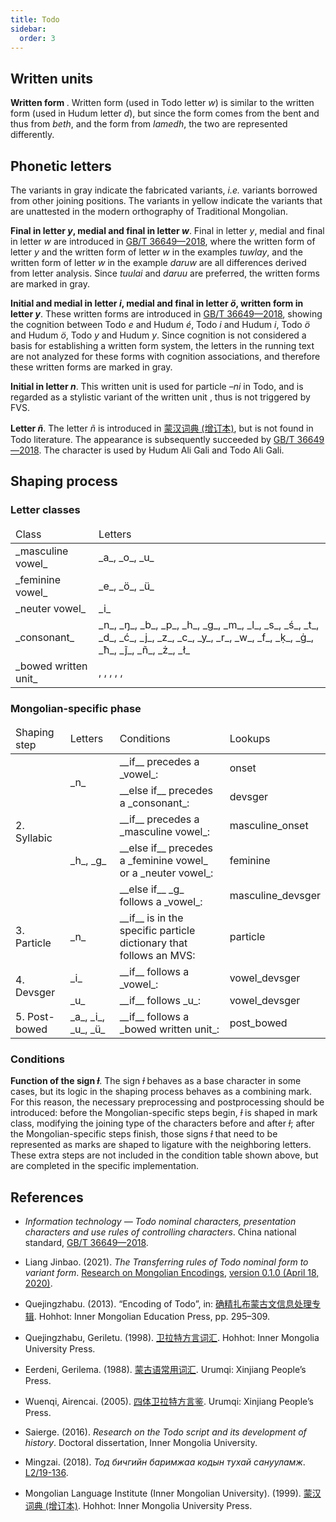 ```yaml
---
title: Todo
sidebar:
  order: 3
---
```




## Written units

<WrittenUnitTable locale={locale} />

**Written form <Mong written="W̥" />**. Written form <Mong written="W̥" /> (used in Todo letter _w_) is similar to the written form <Mong written="D" /> (used in Hudum letter _d_), but since the form <Mong written="W̥" /> comes from the bent <Mong written="W" /> and thus from _beth_, and the form <Mong written="D" /> from _lamedh_, the two are represented differently.

## Phonetic letters

The variants in gray indicate the fabricated variants, _i.e._ variants borrowed from other joining positions. The variants in yellow indicate the variants that are unattested in the modern orthography of Traditional Mongolian.

<LetterTable locale={locale} />

**Final <Mong written="I3" /> in letter _y_, medial <Mong written="O" /> and final <Mong written="U" /> in letter _w_**. Final <Mong written="I3" /> in letter _y_, medial <Mong written="O" /> and final <Mong written="U" /> in letter _w_ are introduced in [GB/T 36649—2018](https://openstd.samr.gov.cn/bzgk/gb/newGbInfo?hcno=289D5B6AB1E6B17173C5F5842D9B0C8D), where the written form <Mong written="I3" /> of letter _y_ and the written form <Mong written="O" /> of letter _w_ in the examples _tuwlay_, and the written form <Mong written="U" /> of letter _w_ in the example _daruw_ are all differences derived from letter analysis. Since _tuulai_ and _daruu_ are preferred, the written forms are marked in gray.

**Initial <Mong written="AI" /> and medial <Mong written="I" /> in letter _i_, medial <Mong written="O" /> and final <Mong written="O" /> in letter _ö_, written form <Mong written="Y" /> in letter _y_**. These written forms are introduced in [GB/T 36649—2018](https://openstd.samr.gov.cn/bzgk/gb/newGbInfo?hcno=289D5B6AB1E6B17173C5F5842D9B0C8D), showing the cognition between Todo _e_ and Hudum _é_, Todo _i_ and Hudum _i_, Todo _ö_ and Hudum _ö_, Todo _y_ and Hudum _y_. Since cognition is not considered a basis for establishing a written form system, the letters in the running text are not analyzed for these forms with cognition associations, and therefore these written forms are marked in gray.

**Initial <Mong written="N2" /> in letter _n_**. This written unit is used for particle _–ni_ in Todo, and is regarded as a stylistic variant of the written unit <Mong written="N" />, thus is not triggered by FVS.

**Letter _ñ_**. The letter _ñ_ is introduced in [蒙汉词典 (增订本)](https://search.worldcat.org/zh-cn/title/867334994), but is not found in Todo literature. The appearance is subsequently succeeded by [GB/T 36649—2018](https://openstd.samr.gov.cn/bzgk/gb/newGbInfo?hcno=289D5B6AB1E6B17173C5F5842D9B0C8D). The character is used by Hudum Ali Gali and Todo Ali Gali.

## Shaping process

### Letter classes

<table>
  <thead>
    <tr>
      <td>Class</td>
      <td>Letters</td>
    </tr>
  </thead>
  <tbody>
    <tr>
      <td> _masculine vowel_ </td>
      <td> _a_, _o_, _u_ </td>
    </tr>
    <tr>
      <td> _feminine vowel_ </td>
      <td> _e_, _ö_, _ü_ </td>
    </tr>
    <tr>
      <td> _neuter vowel_ </td>
      <td> _i_ </td>
    </tr>
    <tr>
      <td> _consonant_ </td>
      <td> _n_, _ŋ_, _b_, _p_, _h_, _g_, _m_, _l_, _s_, _ś_, _t_, _d_, _ć_, _j_, _z_, _c_, _y_, _r_, _w_, _f_, _ḳ_, _ġ_, _ħ_, _ȷ̃_, _ñ_, _ż_, _ł_ </td>
    </tr>
    <tr>
      <td> _bowed written unit_ </td>
      <td>
        <Mong written="B" />, <Mong written="P̂" />, <Mong written="G" />, <Mong written="K" />, <Mong written="Ĝ" />, <Mong written="K̂" />
      </td>
    </tr>
  </tbody>
</table>

### Mongolian-specific phase

<table>
  <thead>
    <tr>
      <td>Shaping step</td>
      <td>Letters</td>
      <td>Conditions</td>
      <td>Lookups</td>
    </tr>
  </thead>
  <tbody>
    <tr>
      <td rowspan="5">2. Syllabic</td>
      <td rowspan="2">_n_</td>
      <td>__if__ precedes a _vowel_:</td>
      <td>onset</td>
    </tr>
    <tr>
      <td>__else if__ precedes a _consonant_:</td>
      <td>devsger</td>
    </tr>
    <tr>
      <td rowspan="3">_h_, _g_</td>
      <td>__if__ precedes a _masculine vowel_:</td>
      <td>masculine_onset</td>
    </tr>
    <tr>
      <td>__else if__ precedes a _feminine vowel_ or a _neuter vowel_:</td>
      <td>feminine</td>
    </tr>
    <tr>
      <td>__else if__ _g_ follows a _vowel_:</td>
      <td>masculine_devsger</td>
    </tr>
    <tr>
      <td>3. Particle</td>
      <td>_n_</td>
      <td>__if__ is in the specific particle dictionary that follows an MVS:</td>
      <td>particle</td>
    </tr>
    <tr>
      <td rowspan="2">4. Devsger</td>
      <td>_i_</td>
      <td>__if__ follows a _vowel_:</td>
      <td>vowel_devsger</td>
    </tr>
    <tr>
      <td>_u_</td>
      <td>__if__ follows _u_:</td>
      <td>vowel_devsger</td>
    </tr>
    <tr>
      <td>5. Post-bowed</td>
      <td>_a_, _i_, _u_, _ü_</td>
      <td>__if__ follows a _bowed written unit_:</td>
      <td>post_bowed</td>
    </tr>
  </tbody>
</table>

### Conditions

<ConditionTable locale={locale} />

**Function of the sign _ƚ_**. The sign _ƚ_ behaves as a base character in some cases, but its logic in the shaping process behaves as a combining mark. For this reason, the necessary preprocessing and postprocessing should be introduced: before the Mongolian-specific steps begin, _ƚ_ is shaped in mark class, modifying the joining type of the characters before and after _ƚ_; after the Mongolian-specific steps finish, those signs _ƚ_ that need to be represented as marks are shaped to ligature with the neighboring letters. These extra steps are not included in the condition table shown above, but are completed in the specific implementation.

## References

- _Information technology — Todo nominal characters, presentation characters and use rules of controlling characters_. China national standard, [GB/T 36649—2018](https://openstd.samr.gov.cn/bzgk/gb/newGbInfo?hcno=289D5B6AB1E6B17173C5F5842D9B0C8D).

- Liang Jinbao. (2021). _The Transferring rules of Todo nominal form to variant form_. [Research on Mongolian Encodings](https://web.archive.org/web/20220203040523/http://rule.mongoltoli.cn/), [version 0.1.0 (April 18, 2020)](http://rule.xueruhai.cn/allchars-todo.php).

- Quejingzhabu. (2013). “Encoding of Todo”, in: [确精扎布蒙古文信息处理专辑](https://search.worldcat.org/zh-cn/title/1133116484). Hohhot: Inner Mongolian Education Press, pp. 295–309.

- Quejingzhabu, Geriletu. (1998). [卫拉特方言词汇](https://search.worldcat.org/zh-cn/title/1461083199). Hohhot: Inner Mongolia University Press.

- Eerdeni, Gerilema. (1988). [蒙古语常用词汇](https://search.worldcat.org/zh-cn/title/707488935). Urumqi: Xinjiang People’s Press.

- Wuenqi, Airencai. (2005). [四体卫拉特方言鉴](https://search.worldcat.org/zh-cn/title/1078386474). Urumqi: Xinjiang People’s Press.

- Saierge. (2016). _Research on the Todo script and its development of history_. Doctoral dissertation, Inner Mongolia University.

- Mingzai. (2018). _Тод бичгийн баримжаа кодын тухай санууламж_. [L2/19-136](https://www.unicode.org/L2/L2019/19136-mwg3-15-todo-encoding.pdf).

- Mongolian Language Institute (Inner Mongolian University). (1999). [蒙汉词典 (增订本)](https://search.worldcat.org/zh-cn/title/867334994). Hohhot: Inner Mongolia University Press.
